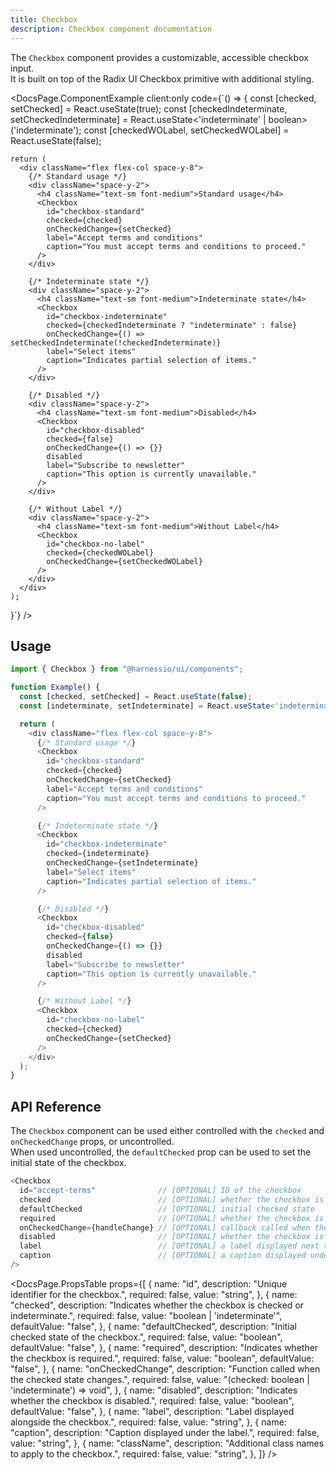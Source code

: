 ```yaml
---
title: Checkbox
description: Checkbox component documentation
---
```


The `Checkbox` component provides a customizable, accessible checkbox input.  
It is built on top of the Radix UI Checkbox primitive with additional styling.


<DocsPage.ComponentExample
  client:only
  code={`() => {
    const [checked, setChecked] = React.useState(true);
    const [checkedIndeterminate, setCheckedIndeterminate] = React.useState<'indeterminate' | boolean>('indeterminate');
    const [checkedWOLabel, setCheckedWOLabel] = React.useState(false);

    return (
      <div className="flex flex-col space-y-8">
        {/* Standard usage */}
        <div className="space-y-2">
          <h4 className="text-sm font-medium">Standard usage</h4>
          <Checkbox
            id="checkbox-standard"
            checked={checked}
            onCheckedChange={setChecked}
            label="Accept terms and conditions"
            caption="You must accept terms and conditions to proceed."
          />
        </div>

        {/* Indeterminate state */}
        <div className="space-y-2">
          <h4 className="text-sm font-medium">Indeterminate state</h4>
          <Checkbox
            id="checkbox-indeterminate"
            checked={checkedIndeterminate ? "indeterminate" : false}
            onCheckedChange={() => setCheckedIndeterminate(!checkedIndeterminate)}
            label="Select items"
            caption="Indicates partial selection of items."
          />
        </div>

        {/* Disabled */}
        <div className="space-y-2">
          <h4 className="text-sm font-medium">Disabled</h4>
          <Checkbox
            id="checkbox-disabled"
            checked={false}
            onCheckedChange={() => {}}
            disabled
            label="Subscribe to newsletter"
            caption="This option is currently unavailable."
          />
        </div>

        {/* Without Label */}
        <div className="space-y-2">
          <h4 className="text-sm font-medium">Without Label</h4>
          <Checkbox
            id="checkbox-no-label"
            checked={checkedWOLabel}
            onCheckedChange={setCheckedWOLabel}
          />
        </div>
      </div>
    );

}`}
/>

## Usage

```typescript jsx
import { Checkbox } from "@harnessio/ui/components";

function Example() {
  const [checked, setChecked] = React.useState(false);
  const [indeterminate, setIndeterminate] = React.useState<'indeterminate' | boolean>(false);

  return (
    <div className="flex flex-col space-y-8">
      {/* Standard usage */}
      <Checkbox
        id="checkbox-standard"
        checked={checked}
        onCheckedChange={setChecked}
        label="Accept terms and conditions"
        caption="You must accept terms and conditions to proceed."
      />

      {/* Indeterminate state */}
      <Checkbox
        id="checkbox-indeterminate"
        checked={indeterminate}
        onCheckedChange={setIndeterminate}
        label="Select items"
        caption="Indicates partial selection of items."
      />

      {/* Disabled */}
      <Checkbox
        id="checkbox-disabled"
        checked={false}
        onCheckedChange={() => {}}
        disabled
        label="Subscribe to newsletter"
        caption="This option is currently unavailable."
      />

      {/* Without Label */}
      <Checkbox
        id="checkbox-no-label"
        checked={checked}
        onCheckedChange={setChecked}
      />
    </div>
  );
}
```

## API Reference

The `Checkbox` component can be used either controlled with the `checked` and `onCheckedChange` props, or uncontrolled.  
When used uncontrolled, the `defaultChecked` prop can be used to set the initial state of the checkbox.

```typescript jsx
<Checkbox
  id="accept-terms"              // [OPTIONAL] ID of the checkbox
  checked                        // [OPTIONAL] whether the checkbox is checked or indeterminate
  defaultChecked                 // [OPTIONAL] initial checked state
  required                       // [OPTIONAL] whether the checkbox is required
  onCheckedChange={handleChange} // [OPTIONAL] callback called when the checked state changes
  disabled                       // [OPTIONAL] whether the checkbox is disabled
  label                          // [OPTIONAL] a label displayed next to the checkbox
  caption                        // [OPTIONAL] a caption displayed under the label
/>
```

<DocsPage.PropsTable
  props={[
    {
      name: "id",
      description: "Unique identifier for the checkbox.",
      required: false,
      value: "string",
    },
    {
      name: "checked",
      description:
        "Indicates whether the checkbox is checked or indeterminate.",
      required: false,
      value: "boolean | 'indeterminate'",
      defaultValue: "false",
    },
    {
      name: "defaultChecked",
      description: "Initial checked state of the checkbox.",
      required: false,
      value: "boolean",
      defaultValue: "false",
    },
    {
      name: "required",
      description: "Indicates whether the checkbox is required.",
      required: false,
      value: "boolean",
      defaultValue: "false",
    },
    {
      name: "onCheckedChange",
      description: "Function called when the checked state changes.",
      required: false,
      value: "(checked: boolean | 'indeterminate') => void",
    },
    {
      name: "disabled",
      description: "Indicates whether the checkbox is disabled.",
      required: false,
      value: "boolean",
      defaultValue: "false",
    },
    {
      name: "label",
      description: "Label displayed alongside the checkbox.",
      required: false,
      value: "string",
    },
    {
      name: "caption",
      description: "Caption displayed under the label.",
      required: false,
      value: "string",
    },
    {
      name: "className",
      description: "Additional class names to apply to the checkbox.",
      required: false,
      value: "string",
    },
  ]}
/>
